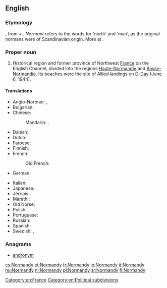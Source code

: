 ==English==
{{wikipedia}}

===Etymology===
{{etyl|fro|en}} {{term|Normendie|lang=fro}}, from {{term|normant|lang=fro}} + {{term|-ie|lang=fro}}. ''Normant'' refers to the {{etyl|gem|en}} words for 'north' and 'man', as the original normans were of Scandinavian origin. More at {{l|en|Norman}}.

===Proper noun===
{{en-proper noun}}

# Historical region and former province of Northwest [[France]] on the English Channel, divided into the regions [[Haute-Normandie]] and [[Basse-Normandie]]. Its beaches were the site of Allied landings on [[D-Day]] (June 6, 1944).

====Translations====
{{trans-top|region of France}}
* Anglo-Norman: {{tø|xno|Normendie|f}}, {{tø|xno|Normandie|f}}
* Bulgarian: {{t-|bg|Нормандия|f|tr=Normándija|sc=Cyrl}}
* Chinese:
*: Mandarin: {{t|cmn|諾曼底|sc=Hani}}, {{t|cmn|诺曼底|tr=Nuòmàndǐ|sc=Hani}}
* Danish: {{t-|da|Normandiet}}
* Dutch: {{t-|nl|normandie}}
* Faroese: {{t-|fo|Norðmandíið|n}}
* Finnish: {{t-|fi|Normandia}}
* French: {{t+|fr|Normandie|f}}
*: Old French: {{tø|fro|Normanz}}
* German: {{t+|de|Normandie|f}}
{{trans-mid}}
* Italian: {{t+|it|Normandia|f}}
* Japanese: {{t-|ja|ノルマンディー|tr=Norumandī|sc=Jpan}}
* Jèrriais: {{tø|roa-jer|Nouormandie|f}}
* Marathi: {{t-|mr|नॉर्मंडी|tr=nǒrmaṃḍī|sc=Deva}}
* Old Norse: {{tø|non|Norðmandí|n}}
* Polish: {{t+|pl|Normandia|f}}
* Portuguese: {{t+|pt|Normandia|f}}
* Russian: {{t+|ru|Нормандия|f|tr=Normándija|sc=Cyrl}}
* Spanish: {{t-|es|Normandía|f}}
* Swedish: {{t-|sv|Normandie|n}}, {{t-|sv|Normandiet|n}}
{{trans-bottom}}

===Anagrams===
* [[andronym#English|andronym]]

[[Category:en:France]]
[[Category:en:Political subdivisions]]

[[cs:Normandy]]
[[et:Normandy]]
[[fr:Normandy]]
[[io:Normandy]]
[[it:Normandy]]
[[hu:Normandy]]
[[nl:Normandy]]
[[pl:Normandy]]
[[sr:Normandy]]
[[fi:Normandy]]